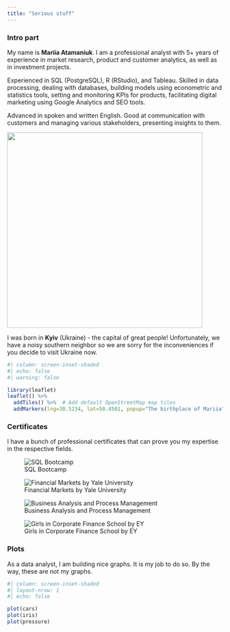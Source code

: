 ```yaml
---
title: "Serious stuff"
---
```


### Intro part

My name is **Mariia Atamaniuk**. I am a professional analyst with 5+ years of experience in market research, product and customer analytics, as well as in investment projects.

Experienced in SQL (PostgreSQL), R (RStudio), and Tableau. Skilled in data processing, dealing with databases, building models using econometric and statistics tools, setting and monitoring KPIs for products, facilitating digital marketing using Google Analytics and SEO tools.

Advanced in spoken and written English. Good at communication with customers and managing various stakeholders, presenting insights to them.

![](MA_ava.jpg){fig-align="center" width="456"}

I was born in **Kyiv** (Ukraine) - the capital of great people! Unfortunately, we have a noisy southern neighbor so we are sorry for the inconveniences if you decide to visit Ukraine now.

```r
#| column: screen-inset-shaded
#| echo: false
#| warning: false

library(leaflet)
leaflet() %>%
  addTiles() %>%  # Add default OpenStreetMap map tiles
  addMarkers(lng=30.5234, lat=50.4501, popup="The birthplace of Mariia")
```

### Certificates

I have a bunch of professional certificates that can prove you my expertise in the respective fields.

::: {layout-ncol="2"}
![SQL Bootcamp](SQL.jpg)

![Financial Markets by Yale University![]()](FinMarkets.jpg)

![Business Analysis and Process Management](BusAnal.jpg)

![Girls in Corporate Finance School by EY](Corp.jpg)
:::

### Plots

As a data analyst, I am building nice graphs. It is my job to do so. By the way, these are not my graphs.

```r
#| column: screen-inset-shaded
#| layout-nrow: 1
#| echo: false

plot(cars)
plot(iris)
plot(pressure)
```
